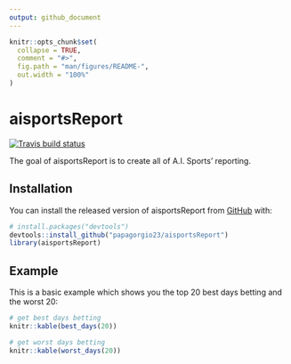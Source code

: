 ```yaml
---
output: github_document
---
```


<!-- README.md is generated from README.Rmd. Please edit that file -->

```r
knitr::opts_chunk$set(
  collapse = TRUE,
  comment = "#>",
  fig.path = "man/figures/README-",
  out.width = "100%"
)
```

# aisportsReport

<!-- badges: start -->
[![Travis build status](https://travis-ci.com/papagorgio23/aisportsReport.svg?branch=master)](https://travis-ci.com/papagorgio23/aisportsReport)
<!-- badges: end -->

The goal of aisportsReport is to create all of A.I. Sports' reporting.

## Installation

You can install the released version of aisportsReport from [GitHub](https://github.com/papagorgio23/aisportsReport) with:


```r
# install.packages("devtools")
devtools::install_github("papagorgio23/aisportsReport")
library(aisportsReport)
```


## Example

This is a basic example which shows you the top 20 best days betting and the worst 20:


```r
# get best days betting
knitr::kable(best_days(20))
```


```r
# get worst days betting
knitr::kable(worst_days(20))
```
